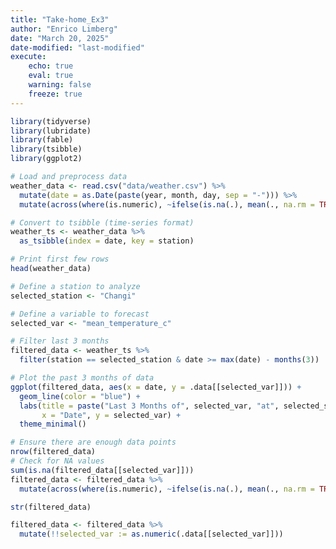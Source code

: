 ```yaml
---
title: "Take-home_Ex3"
author: "Enrico Limberg"
date: "March 20, 2025"
date-modified: "last-modified"
execute:
    echo: true
    eval: true
    warning: false
    freeze: true
---
```


```r
library(tidyverse)
library(lubridate)
library(fable)
library(tsibble)
library(ggplot2)

# Load and preprocess data
weather_data <- read.csv("data/weather.csv") %>%
  mutate(date = as.Date(paste(year, month, day, sep = "-"))) %>%
  mutate(across(where(is.numeric), ~ifelse(is.na(.), mean(., na.rm = TRUE), .)))

# Convert to tsibble (time-series format)
weather_ts <- weather_data %>%
  as_tsibble(index = date, key = station)


```

```r
# Print first few rows
head(weather_data)
```

```r
# Define a station to analyze
selected_station <- "Changi"

# Define a variable to forecast
selected_var <- "mean_temperature_c"

# Filter last 3 months
filtered_data <- weather_ts %>%
  filter(station == selected_station & date >= max(date) - months(3))

# Plot the past 3 months of data
ggplot(filtered_data, aes(x = date, y = .data[[selected_var]])) +
  geom_line(color = "blue") +
  labs(title = paste("Last 3 Months of", selected_var, "at", selected_station),
       x = "Date", y = selected_var) +
  theme_minimal()
```

```r
# Ensure there are enough data points
nrow(filtered_data)
# Check for NA values
sum(is.na(filtered_data[[selected_var]]))
filtered_data <- filtered_data %>%
  mutate(across(where(is.numeric), ~ifelse(is.na(.), mean(., na.rm = TRUE), .)))
```

```r
str(filtered_data)

```

```r
filtered_data <- filtered_data %>%
  mutate(!!selected_var := as.numeric(.data[[selected_var]]))

```
